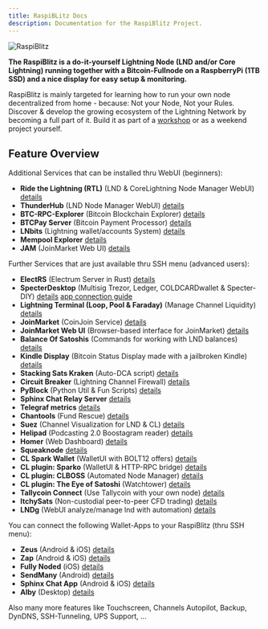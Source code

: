 ```yaml
---
title: RaspiBLitz Docs
description: Documentation for the RaspiBlitz Project.
---
```



![RaspiBlitz](pictures/raspiblitz.jpg)


**The RaspiBlitz is a do-it-yourself Lightning Node (LND and/or Core Lightning) running together with a Bitcoin-Fullnode on a RaspberryPi (1TB SSD) and a nice display for easy setup & monitoring.**

RaspiBlitz is mainly targeted for learning how to run your own node decentralized from home - because: Not your Node, Not your Rules.
Discover & develop the growing ecosystem of the Lightning Network by becoming a full part of it.
Build it as part of a [workshop](WORKSHOP.md) or as a weekend project yourself.


## Feature Overview

Additional Services that can be installed thru WebUI (beginners):

- **Ride the Lightning (RTL)** (LND & CoreLightning Node Manager WebUI) [details](https://github.com/Ride-The-Lightning/RTL)
- **ThunderHub** (LND Node Manager WebUI) [details](https://www.thunderhub.io/)
- **BTC-RPC-Explorer** (Bitcoin Blockchain Explorer) [details](https://github.com/janoside/btc-rpc-explorer)
- **BTCPay Server** (Bitcoin Payment Processor) [details](https://btcpayserver.org)
- **LNbits** (Lightning wallet/accounts System) [details](https://twitter.com/lnbits/status/1253700293440741377?s=20)
- **Mempool Explorer** [details](https://github.com/mempool/mempool)
- **JAM** (JoinMarket Web UI) [details](https://github.com/joinmarket-webui/joinmarket-webui)

Further Services that are just available thru SSH menu (advanced users):

- **ElectRS** (Electrum Server in Rust) [details](https://github.com/romanz/electrs)
- **SpecterDesktop** (Multisig Trezor, Ledger, COLDCARDwallet & Specter-DIY) [details](https://github.com/cryptoadvance/specter-desktop) [app connection guide](https://d11n.net/connect-specter-desktor-with-raspiblitz.html)
- **Lightning Terminal (Loop, Pool & Faraday)** (Manage Channel Liquidity) [details](https://github.com/lightninglabs/lightning-terminal#lightning-terminal-lit)
- **JoinMarket** (CoinJoin Service) [details](https://github.com/JoinMarket-Org/joinmarket-clientserver)
- **JoinMarket Web UI** (Browser-based interface for JoinMarket) [details](https://github.com/joinmarket-webui/joinmarket-webui)
- **Balance Of Satoshis** (Commands for working with LND balances) [details](https://github.com/alexbosworth/balanceofsatoshis/blob/master/README.md)
- **Kindle Display** (Bitcoin Status Display made with a jailbroken Kindle) [details](https://github.com/dennisreimann/kindle-display)
- **Stacking Sats Kraken** (Auto-DCA script) [details](https://github.com/dennisreimann/stacking-sats-kraken)
- **Circuit Breaker** (Lightning Channel Firewall) [details](https://github.com/lightningequipment/circuitbreaker/blob/master/README.md)
- **PyBlock** (Python Util & Fun Scripts) [details](https://github.com/curly60e/pyblock/blob/master/README.md)
- **Sphinx Chat Relay Server** [details](https://github.com/stakwork/sphinx-relay/blob/master/README.md)
- **Telegraf metrics** [details](https://github.com/rootzoll/raspiblitz/issues/1369)
- **Chantools** (Fund Rescue) [details](https://github.com/guggero/chantools/blob/master/README.md)
- **Suez** (Channel Visualization for LND & CL) [details](https://github.com/prusnak/suez#suez)
- **Helipad** (Podcasting 2.0 Boostagram reader) [details](https://github.com/Podcastindex-org/helipad)
- **Homer** (Web Dashboard) [details](https://github.com/bastienwirtz/homer#readme)
- **Squeaknode** [details](https://github.com/yzernik/squeaknode)
- **CL Spark Wallet** (WalletUI with BOLT12 offers) [details](https://github.com/shesek/spark-wallet#progressive-web-app)
- **CL plugin: Sparko** (WalletUI & HTTP-RPC bridge) [details](https://github.com/fiatjaf/sparko#the-sparko-plugin)
- **CL plugin: CLBOSS** (Automated Node Manager) [details](https://github.com/ZmnSCPxj/clboss#clboss-the-c-lightning-node-manager)
- **CL plugin: The Eye of Satoshi** (Watchtower) [details](https://github.com/talaia-labs/rust-teos/tree/master/watchtower-plugin)
- **Tallycoin Connect** (Use Tallycoin with your own node) [details](https://github.com/djbooth007/tallycoin_connect)
- **ItchySats** (Non-custodial peer-to-peer CFD trading) [details](https://github.com/itchysats/itchysats)
- **LNDg** (WebUI analyze/manage lnd with automation) [details](https://github.com/cryptosharks131/lndg)

You can connect the following Wallet-Apps to your RaspiBlitz (thru SSH menu):

- **Zeus** (Android & iOS) [details](https://zeusln.app)
- **Zap** (Android & iOS) [details](https://www.zaphq.io)
- **Fully Noded** (iOS) [details](https://apps.apple.com/us/app/fully-noded/id1436425586)
- **SendMany** (Android) [details](https://github.com/fusion44/sendmany/blob/master/README.md)
- **Sphinx Chat App** (Android & iOS) [details](https://sphinx.chat)
- **Alby** (Desktop) [details](https://getalby.com)

Also many more features like Touchscreen, Channels Autopilot, Backup, DynDNS, SSH-Tunneling, UPS Support, ...

